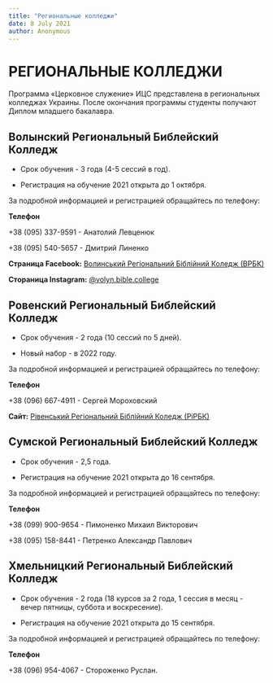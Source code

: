 ```yaml
---
title: "Региональные колледжи"
date: 8 July 2021
author: Anonymous
---
```

# **РЕГИОНАЛЬНЫЕ КОЛЛЕДЖИ**

Программа «Церковное служение» ИЦС представлена в региональных колледжах Украины. После окончания программы студенты получают Диплом младшего бакалавра.

## Волынский Региональный Библейский Колледж

*   Срок обучения - 3 года (4-5 сессий в год).
    
*   Регистрация на обучение 2021 открыта до 1 октября.
    

За подробной информацией и регистрацией обращайтесь по телефону:

**Телефон**

+38 (095) 337-9591 - Анатолий Левценюк

+38 (095) 540-5657 - Дмитрий Линенко

**Страница Facebook:** [Волинський Регіональний Біблійний Коледж (ВРБК)](https://www.facebook.com/%D0%92%D0%BE%D0%BB%D0%B8%D0%BD%D1%81%D1%8C%D0%BA%D0%B8%D0%B9-%D0%A0%D0%B5%D0%B3%D1%96%D0%BE%D0%BD%D0%B0%D0%BB%D1%8C%D0%BD%D0%B8%D0%B9-%D0%91%D1%96%D0%B1%D0%BB%D1%96%D0%B9%D0%BD%D0%B8%D0%B9-%D0%9A%D0%BE%D0%BB%D0%B5%D0%B4%D0%B6-1618405198274953/ "ВРБК")

**Стораница Instagram:** [@volyn.bible.college](https://www.instagram.com/volyn.bible.college/?hl=ru "ВРБК")

## Ровенский Региональный Библейский Колледж

*   Срок обучения - 2 года (10 сессий по 5 дней).
    
*   Новый набор - в 2022 году.
    

За подробной информацией и регистрацией обращайтесь по телефону:

**Телефон**

+38 (096) 667-4911 - Сергей Мороховский

**Сайт:** [Рівенський Регіональний Біблійний Коледж (РіРБК)](https://baptist.rv.ua/regional-bible-college "ВРБК")

## Сумской Региональный Библейский Колледж

*   Срок обучения - 2,5 года.
    
*   Регистрация на обучение 2021 открыта до 16 сентября.
    

За подробной информацией и регистрацией обращайтесь по телефону:

**Телефон**

+38 (099) 900-9654 - Пимоненко Михаил Викторович

+38 (095) 158-8441 - Петренко Александр Павлович

## Хмельницкий Региональный Библейский Колледж

*   Срок обучения - 2 года (18 курсов за 2 года, 1 сессия в месяц - вечер пятницы, суббота и воскресение).
    
*   Регистрация на обучение 2021 открыта до 15 сентября.
    

За подробной информацией и регистрацией обращайтесь по телефону:

**Телефон**

+38 (096) 954-4067 - Стороженко Руслан.